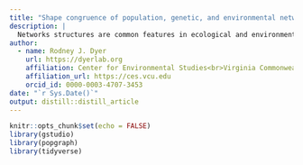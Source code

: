 ```yaml
---
title: "Shape congruence of population, genetic, and environmental network topologies."
description: |
  Networks structures are common features in ecological and environmental anlyses because they conceptually fit into notions of connectivity and information flows between populations or across landscapes.
author:
  - name: Rodney J. Dyer
    url: https://dyerlab.org
    affiliation: Center for Environmental Studies<br>Virginia Commonwealth University<br>&nbsp;
    affiliation_url: https://ces.vcu.edu
    orcid_id: 0000-0003-4707-3453
date: "`r Sys.Date()`"
output: distill::distill_article
---
```


```r
knitr::opts_chunk$set(echo = FALSE)
library(gstudio)
library(popgraph)
library(tidyverse)
```
